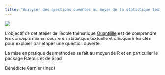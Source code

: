 ```yaml
---
title: "Analyser des questions ouvertes au moyen de la statistique textuelle"
---
```


![](images/im_quantilille2023.png){fig-align="center"}

L'objectif de cet atelier de l'école thématique [Quantilille](https://ceraps.univ-lille.fr/quantilille) est de comprendre les concepts mis en oeuvre en statistique textuelle et d'acquérir les clés pour explorer par étapes une question ouverte

La mise en pratique des méthodes se fait au moyen de R et en particulier le package R.temis et de Spad

Bénédicte Garnier (Ined)
